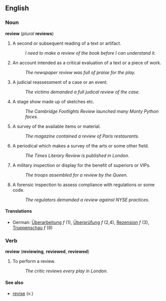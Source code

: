 ==English==
===Noun===
'''review''' (''plural'' '''reviews''')

# A second or subsequent reading of a text or artifact.
#:''I need to make a review of the book before I can understand it.''
# An account intended as a critical evaluation of a text or a piece of work.
#:''The newspaper review was full of praise for the play.''
# A judicial reassessment of a case or an event.
#:''The victims demanded a full judical review of the case.''
# A stage show made up of sketches etc.
#:''The Cambridge Footlights Review launched many Monty Python faces.''
# A survey of the available items or material.
#:''The magazine contained a review of Paris restaurants.''
# A periodical which makes a survey of the arts or some other field.
#:''The Times Literary Review is published in London.''
# A military inspection or display for the benefit of superiors or VIPs.
#:''The troops assembled for a review by the Queen.''
# A forensic inspection to assess compliance with regulations or some code.
#:''The regulators demanded a review against NYSE practices.''

====Translations====
*German: [[Überarbeitung]] ''f'' (1), [[Überprüfung]] ''f'' (2,4), [[Rezension]] ''f'' (3), [[Truppenschau]] ''f'' (8)

===Verb===
'''review''' ('''reviewing''', '''reviewed''', '''reviewed''')

# To perform a review.
#:''The critic reviews every play in London.''

====See also====
* [[revise]] (v.)